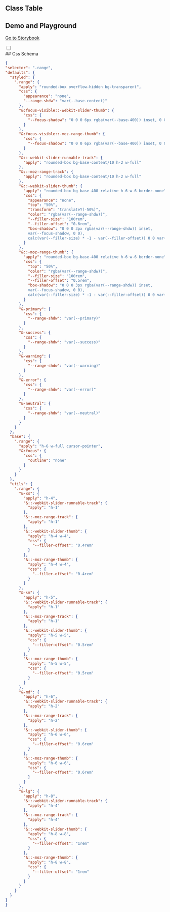 
## Class Table

<CssTable name="range" />

## Demo and Playground

[Go to Storybook](https://story.ui.icebreaker.top/?path=/docs/data-entry-range--docs)

<div className="collapse">
<input type="checkbox" /> 
<div class="collapse-title px-0">
## Css Schema
</div>
<div class="collapse-content"> 

```json
{
"selector": ".range",
"defaults": {
  "styled": {
    ".range": {
      "apply": "rounded-box overflow-hidden bg-transparent",
      "css": {
        "appearance": "none",
        "--range-shdw": "var(--base-content)"
      },
      "&:focus-visible::-webkit-slider-thumb": {
        "css": {
          "--focus-shadow": "0 0 0 6px rgba(var(--base-400)) inset, 0 0 0 2rem rgba(var(--range-shdw)) inset"
        }
      },
      "&:focus-visible::-moz-range-thumb": {
        "css": {
          "--focus-shadow": "0 0 0 6px rgba(var(--base-400)) inset, 0 0 0 2rem rgba(var(--range-shdw)) inset"
        }
      },
      "&::-webkit-slider-runnable-track": {
        "apply": "rounded-box bg-base-content/10 h-2 w-full"
      },
      "&::-moz-range-track": {
        "apply": "rounded-box bg-base-content/10 h-2 w-full"
      },
      "&::-webkit-slider-thumb": {
        "apply": "rounded-box bg-base-400 relative h-6 w-6 border-none",
        "css": {
          "appearance": "none",
          "top": "50%",
          "transform": "translateY(-50%)",
          "color": "rgba(var(--range-shdw))",
          "--filler-size": "100rem",
          "--filler-offset": "0.6rem",
          "box-shadow": "0 0 0 3px rgba(var(--range-shdw)) inset,
          var(--focus-shadow, 0 0),
          calc(var(--filler-size) * -1 - var(--filler-offset)) 0 0 var(--filler-size)"
        }
      },
      "&::-moz-range-thumb": {
        "apply": "rounded-box bg-base-400 relative h-6 w-6 border-none",
        "css": {
          "top": "50%",
          "color": "rgba(var(--range-shdw))",
          "--filler-size": "100rem",
          "--filler-offset": "0.5rem",
          "box-shadow": "0 0 0 3px rgba(var(--range-shdw)) inset,
          var(--focus-shadow, 0 0),
          calc(var(--filler-size) * -1 - var(--filler-offset)) 0 0 var(--filler-size)"
        }
      },
      "&-primary": {
        "css": {
          "--range-shdw": "var(--primary)"
        }
      },
      "&-success": {
        "css": {
          "--range-shdw": "var(--success)"
        }
      },
      "&-warning": {
        "css": {
          "--range-shdw": "var(--warning)"
        }
      },
      "&-error": {
        "css": {
          "--range-shdw": "var(--error)"
        }
      },
      "&-neutral": {
        "css": {
          "--range-shdw": "var(--neutral)"
        }
      }
    }
  },
  "base": {
    ".range": {
      "apply": "h-6 w-full cursor-pointer",
      "&:focus": {
        "css": {
          "outline": "none"
        }
      }
    }
  },
  "utils": {
    ".range": {
      "&-xs": {
        "apply": "h-4",
        "&::-webkit-slider-runnable-track": {
          "apply": "h-1"
        },
        "&::-moz-range-track": {
          "apply": "h-1"
        },
        "&::-webkit-slider-thumb": {
          "apply": "h-4 w-4",
          "css": {
            "--filler-offset": "0.4rem"
          }
        },
        "&::-moz-range-thumb": {
          "apply": "h-4 w-4",
          "css": {
            "--filler-offset": "0.4rem"
          }
        }
      },
      "&-sm": {
        "apply": "h-5",
        "&::-webkit-slider-runnable-track": {
          "apply": "h-1"
        },
        "&::-moz-range-track": {
          "apply": "h-1"
        },
        "&::-webkit-slider-thumb": {
          "apply": "h-5 w-5",
          "css": {
            "--filler-offset": "0.5rem"
          }
        },
        "&::-moz-range-thumb": {
          "apply": "h-5 w-5",
          "css": {
            "--filler-offset": "0.5rem"
          }
        }
      },
      "&-md": {
        "apply": "h-6",
        "&::-webkit-slider-runnable-track": {
          "apply": "h-2"
        },
        "&::-moz-range-track": {
          "apply": "h-2"
        },
        "&::-webkit-slider-thumb": {
          "apply": "h-6 w-6",
          "css": {
            "--filler-offset": "0.6rem"
          }
        },
        "&::-moz-range-thumb": {
          "apply": "h-6 w-6",
          "css": {
            "--filler-offset": "0.6rem"
          }
        }
      },
      "&-lg": {
        "apply": "h-8",
        "&::-webkit-slider-runnable-track": {
          "apply": "h-4"
        },
        "&::-moz-range-track": {
          "apply": "h-4"
        },
        "&::-webkit-slider-thumb": {
          "apply": "h-8 w-8",
          "css": {
            "--filler-offset": "1rem"
          }
        },
        "&::-moz-range-thumb": {
          "apply": "h-8 w-8",
          "css": {
            "--filler-offset": "1rem"
          }
        }
      }
    }
  }
}
}
```

</div>
</div>